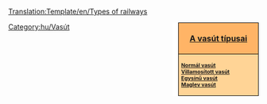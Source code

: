 <noinclude>[[Translation:Template/en/Types of railways]]{{en/-}}</noinclude><div style="float:right; padding-left:12px; background:#ffffff;">
<div style="width:150px; border:1px solid #000000; background:#ffb466; padding:5px; -moz-border-radius-topleft:5px; -moz-border-radius-topright:5px; font-size: 12pt;">
<center><strong><font size="3">[[Main/hu/Vasút típusai|A vasút típusai]]</font></strong></center>
</div>
<div style="width:150px;  border:1px solid black; border-top-width: 0px; background:#ffd496; padding:5px; -moz-border-radius-bottomleft:5px; -moz-border-radius-bottomright:8px; font-size: 8pt;">
<strong>
[[Main/hu/Normál vasút|Normál vasút]]<br/>
[[Main/hu/Villamosított vasút|Villamosított vasút]]<br/>
[[Main/hu/Egysínű vasút|Egysínű vasút]]<br/>
[[Main/hu/Maglev vasút|Maglev vasút]]
</strong>
</div>
</div>
<includeonly>[[Category:hu/Vasút]]</includeonly>